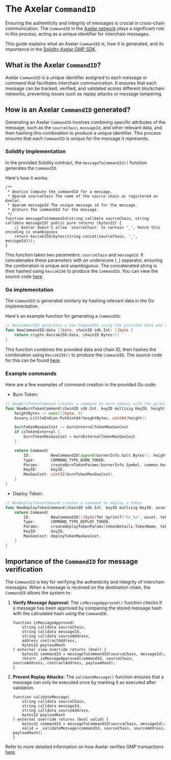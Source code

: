 # The Axelar `CommandID`

Ensuring the authenticity and integrity of messages is crucial in cross-chain communication. The `CommandID` in the [Axelar network](https://www.axelar.network/) plays a significant role in this process, acting as a unique identifier for interchain messages. 

This guide explains what an Axelar `CommandID` is, how it is generated, and its importance in the  [Solidity Axelar GMP SDK](https://github.com/axelarnetwork/axelar-gmp-sdk-solidity).

## What is the Axelar `CommandID`?

Axelar `CommandID` is a unique identifier assigned to each message or command that facilitates interchain communication. It ensures that each message can be tracked, verified, and validated across different blockchain networks, preventing issues such as replay attacks or message tampering.

## How is an Axelar `CommandID` generated?

Generating an Axelar `CommandID` involves combining specific attributes of the message, such as the `sourceChain`, `messageId`, and other relevant data, and then hashing this combination to produce a unique identifier. This process ensures that each `CommandID` is unique for the message it represents.

### Solidity Implementation

In the provided Solidity contract, the `messageToCommandId()` function generates the `CommandID`. 

Here's how it works:

```solidity
/**
 * @notice Compute the commandId for a message.
 * @param sourceChain The name of the source chain as registered on Axelar.
 * @param messageId The unique message id for the message.
 * @return The commandId for the message.
 */
function messageToCommandId(string calldata sourceChain, string calldata messageId) public pure returns (bytes32) {
    // Axelar doesn't allow `sourceChain` to contain '_', hence this encoding is unambiguous
    return keccak256(bytes(string.concat(sourceChain, '_', messageId)));
}
```

This function takes two parameters: `sourceChain` and `messageId`. It concatenates these parameters with an underscore (`_`) separator, ensuring the combination is unique and unambiguous. The concatenated string is then hashed using `keccak256` to produce the `CommandID`. You can view the source code [here](https://github.com/axelarnetwork/axelar-gmp-sdk-solidity/blob/1db893b373ec9fcd7cf838ebea4b3a7a24585791/contracts/gateway/BaseAmplifierGateway.sol#L103C14-L103C32).

### Go implementation

The `CommandID` is generated similarly by hashing relevant data in the Go implementation. 

Here's an example function for generating a `CommandID`:

```go
// NewCommandID generates a new CommandID using the provided data and chain ID
func NewCommandID(data []byte, chainID sdk.Int) []byte {
    return crypto.Keccak256(data, chainID.Bytes())
}
```

This function combines the provided data and chain ID, then hashes the combination using `Keccak256()` to produce the `CommandID`. The source code for this can be found [here](https://github.com/axelarnetwork/axelar-core/blob/main/x/evm/types/command.go).

### Example commands

Here are a few examples of command creation in the provided Go code:

- Burn Token:

```go
// NewBurnTokenCommand creates a command to burn tokens with the given burner's information
func NewBurnTokenCommand(chainID sdk.Int, keyID multisig.KeyID, height int64, burnerInfo BurnerInfo, isTokenExternal bool) Command {
    heightBytes := make([]byte, 8)
    binary.LittleEndian.PutUint64(heightBytes, uint64(height))

    burnTokenMaxGasCost := burnInternalTokenMaxGasCost
    if isTokenExternal {
        burnTokenMaxGasCost = burnExternalTokenMaxGasCost
    }

    return Command{
        ID:         NewCommandID(append(burnerInfo.Salt.Bytes(), heightBytes...), chainID),
        Type:       COMMAND_TYPE_BURN_TOKEN,
        Params:     createBurnTokenParams(burnerInfo.Symbol, common.Hash(burnerInfo.Salt)),
        KeyID:      keyID,
        MaxGasCost: uint32(burnTokenMaxGasCost),
    }
}
```

- Deploy Token:

```go
// NewDeployTokenCommand creates a command to deploy a token
func NewDeployTokenCommand(chainID sdk.Int, keyID multisig.KeyID, asset string, tokenDetails TokenDetails, address Address, dailyMintLimit sdk.Uint) Command {
    return Command{
        ID:         NewCommandID([]byte(fmt.Sprintf("%s_%s", asset, tokenDetails.Symbol)), chainID),
        Type:       COMMAND_TYPE_DEPLOY_TOKEN,
        Params:     createDeployTokenParams(tokenDetails.TokenName, tokenDetails.Symbol, tokenDetails.Decimals, tokenDetails.Capacity, address, dailyMintLimit),
        KeyID:      keyID,
        MaxGasCost: deployTokenMaxGasCost,
    }
}
```

## Importance of the  `CommandID` for message verification

The `CommandID` is key for verifying the authenticity and integrity of interchain messages. When a message is received on the destination chain, the `CommandID` allows the system to:

1. **Verify Message Approval:**
The `isMessageApproved()` function checks if a message has been approved by comparing the stored message hash with the calculated hash using the `CommandID`.
    
    ```solidity
    function isMessageApproved(
        string calldata sourceChain,
        string calldata messageId,
        string calldata sourceAddress,
        address contractAddress,
        bytes32 payloadHash
    ) external view override returns (bool) {
        bytes32 commandId = messageToCommandId(sourceChain, messageId);
        return _isMessageApproved(commandId, sourceChain, sourceAddress, contractAddress, payloadHash);
    }
    ```
    
2. **Prevent Replay Attacks:**
The `validateMessage()` function ensures that a message can only be executed once by marking it as executed after validation.
    
    ```solidity
    function validateMessage(
        string calldata sourceChain,
        string calldata messageId,
        string calldata sourceAddress,
        bytes32 payloadHash
    ) external override returns (bool valid) {
        bytes32 commandId = messageToCommandId(sourceChain, messageId);
        valid = _validateMessage(commandId, sourceChain, sourceAddress, payloadHash);
    }
    ```

Refer to more detailed information on how Axelar verifies GMP transactions [here](https://docs.axelar.dev/dev/general-message-passing/verify-gmp-tx).
